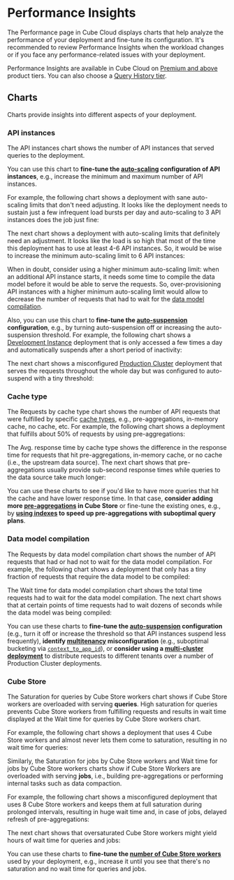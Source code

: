 # Performance Insights

The&nbsp;<Btn>Performance</Btn> page in Cube Cloud displays charts that help
analyze the performance of your deployment and fine-tune its configuration.
It's recommended to review Performance Insights when the workload changes
or if you face any performance-related issues with your deployment.

<SuccessBox>

Performance Insights are available in Cube Cloud on
[Premium and above](https://cube.dev/pricing) product tiers.
You can also choose a [Query History tier](/product/deployment/cloud/pricing#query-history-tiers).

</SuccessBox>

## Charts

Charts provide insights into different aspects of your deployment.

### API instances

The&nbsp;<Btn>API instances</Btn> chart shows the number of API instances
that served queries to the deployment.

You can use this chart to **fine-tune the
[auto-scaling][ref-scalability-api] configuration of API instances**, e.g.,
increase the minimum and maximum number of API instances.

For example, the following chart shows a deployment with sane auto-scaling
limits that don't need adjusting. It looks like the deployment needs to
sustain just a few infrequent load bursts per day and auto-scaling to 3 API
instances does the job just fine:

<Screenshot src="https://ucarecdn.com/71de8978-8d3f-42cd-a32f-03daa73ad561/"/>

The next chart shows a deployment with auto-scaling limits that definitely
need an adjustment. It looks like the load is so high that most of the time
this deployment has to use at least 4-6 API instances. So, it would be wise
to increase the minimum auto-scaling limit to 6 API instances:

<Screenshot src="https://ucarecdn.com/e5c074b0-e4d4-442e-af48-e50ec0f61963/"/>

When in doubt, consider using a higher minimum auto-scaling limit: when an
additional API instance starts, it needs some time to compile the data model
before it would be able to serve the requests. So, over-provisioning API
instances with a higher minimum auto-scaling limit would allow to decrease
the number of requests that had to wait for the [data model
compilation](#data-model-compilation).

Also, you can use this chart to **fine-tune the
[auto-suspension][ref-auto-sus] configuration**, e.g., by turning
auto-suspension off or increasing the auto-suspension threshold.
For example, the following chart shows a [Development
Instance][ref-dev-instance] deployment that is only accessed a few times
a day and automatically suspends after a short period of inactivity:

<Screenshot src="https://ucarecdn.com/9bf6760b-805c-413c-85fb-9402b48718cb/"/>

The next chart shows a misconfigured [Production Cluster][ref-prod-cluster]
deployment that serves the requests throughout the whole day but was
configured to auto-suspend with a tiny threshold:

<Screenshot src="https://ucarecdn.com/2938ff51-0699-4f60-bba6-03a0132774f0/"/>

### Cache type

The&nbsp;<Btn>Requests by cache type</Btn> chart shows the number of API
requests that were fulfilled by specific [cache types][ref-cache-types],
e.g., pre-aggregations, in-memory cache, no cache, etc. For example, the
following chart shows a deployment that fulfills about 50% of requests by
using pre-aggregations:

<Screenshot src="https://ucarecdn.com/fe784a74-edd5-44c0-803f-267237219b1d/"/>

The&nbsp;<Btn>Avg. response time by cache type</Btn> shows the difference
in the response time for requests that hit pre-aggregations, in-memory cache,
or no cache (i.e., the upstream data source). The next chart shows that
pre-aggregations usually provide sub-second response times while queries to
the data source take much longer:

<Screenshot src="https://ucarecdn.com/94ac15b6-a59c-4474-ba68-e07657d55d78/"/>

You can use these charts to see if you'd like to have more queries that hit
the cache and have lower response time. In that case, **consider adding more
[pre-aggregations][ref-pre-aggregations] in Cube Store** or fine-tune the
existing ones, e.g., by **[using indexes][ref-indexes] to speed up 
pre-aggregations with suboptimal query plans**.

### Data model compilation

The&nbsp;<Btn>Requests by data model compilation</Btn> chart shows the
number of API requests that had or had not to wait for the data model
compilation. For example, the following chart shows a deployment that
only has a tiny fraction of requests that require the data model to be
compiled:

<Screenshot src="https://ucarecdn.com/022a6a71-121a-4b45-ba97-1b0fd2571556/"/>

The&nbsp;<Btn>Wait time for data model compilation</Btn> chart
shows the total time requests had to wait for the data model compilation.
The next chart shows that at certain points of time requests had to wait
dozens of seconds while the data model was being compiled:

<Screenshot src="https://ucarecdn.com/520d7e4b-3838-48ae-b0aa-c988f588c3d7/"/>

You can use these charts to **fine-tune the [auto-suspension][ref-auto-sus]
configuration** (e.g., turn it off or increase the threshold so that API
instances suspend less frequently), **identify [multitenancy][ref-multitenancy]
misconfiguration** (e.g., suboptimal bucketing via
[`context_to_app_id`][ref-context-to-app-id]), or
**consider using a [multi-cluster deployment][ref-multi-cluster]** to
distribute requests to different tenants over a number of Production
Cluster deployments.

### Cube Store

The&nbsp;<Btn>Saturation for queries by Cube Store workers</Btn> chart
shows if Cube Store workers are overloaded with serving **queries**.
High saturation for queries prevents Cube Store workers from fulfilling
requests and results in wait time displayed at the&nbsp;<Btn>Wait time for
queries by Cube Store workers</Btn> chart.

For example, the following chart shows a deployment that uses 4 Cube Store
workers and almost never lets them come to saturation, resulting in no wait
time for queries: 

<Screenshot src="https://ucarecdn.com/9f33377e-ebf4-4227-9f49-a30b7f5bc04b/"/>

Similarly, the&nbsp;<Btn>Saturation for jobs by Cube Store workers</Btn>
and <Btn>Wait time for jobs by Cube Store workers</Btn> charts show if
Cube Store Workers are overloaded with serving **jobs**, i.e., building
pre-aggregations or performing internal tasks such as data compaction.

For example, the following chart shows a misconfigured deployment that uses
8 Cube Store workers and keeps them at full saturation during prolonged
intervals, resulting in huge wait time and, in case of jobs, delayed refresh
of pre-aggregations:

<Screenshot src="https://ucarecdn.com/eb3f8897-5358-4e5b-8507-b10c122d6206/"/>

The next chart shows that oversaturated Cube Store workers might yield
hours of wait time for queries and jobs:

<Screenshot src="https://ucarecdn.com/14edcb1d-a22c-47f8-aef4-636c0d726fb2/"/>

You can use these charts to **fine-tune the [number of Cube Store
workers][ref-scalability-cube-store]** used by your deployment, e.g.,
increase it until you see that there's no saturation and no wait time
for queries and jobs.


[ref-scalability-api]: /product/deployment/cloud/scalability#auto-scaling-of-api-instances
[ref-scalability-cube-store]: /product/deployment/cloud/scalability#sizing-cube-store-workers
[ref-auto-sus]: /product/deployment/cloud/auto-suspension
[ref-dev-instance]: /product/deployment/cloud/deployment-types#development-instance
[ref-prod-cluster]: /product/deployment/cloud/deployment-types#production-cluster
[ref-multi-cluster]: /product/deployment/cloud/deployment-types#production-multi-cluster
[ref-pre-aggregations]: /product/caching/using-pre-aggregations
[ref-multitenancy]: /product/configuration/advanced/multitenancy
[ref-context-to-app-id]: /reference/configuration/config#context_to_app_id
[ref-cache-types]: /product/caching#cache-type
[ref-indexes]: /product/caching/using-pre-aggregations#using-indexes
